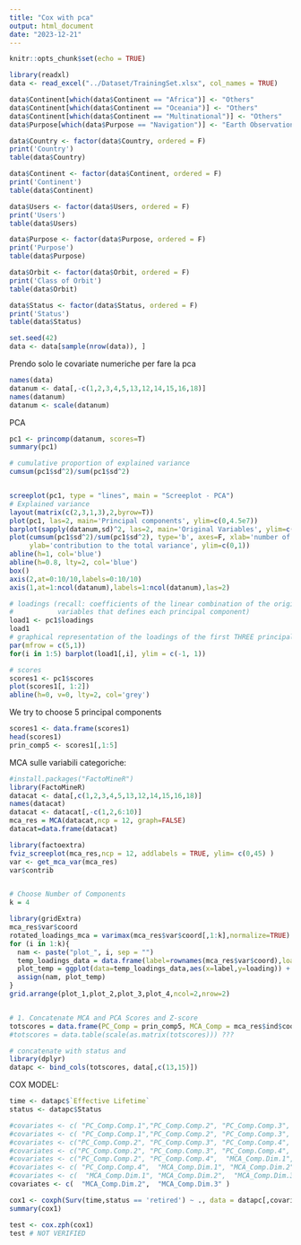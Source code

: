 ```yaml
---
title: "Cox with pca"
output: html_document
date: "2023-12-21"
---
```


```r
knitr::opts_chunk$set(echo = TRUE)
```

```r
library(readxl)
data <- read_excel("../Dataset/TrainingSet.xlsx", col_names = TRUE)

data$Continent[which(data$Continent == "Africa")] <- "Others"
data$Continent[which(data$Continent == "Oceania")] <- "Others"
data$Continent[which(data$Continent == "Multinational")] <- "Others"
data$Purpose[which(data$Purpose == "Navigation")] <- "Earth Observation"

data$Country <- factor(data$Country, ordered = F)
print('Country')
table(data$Country)

data$Continent <- factor(data$Continent, ordered = F)
print('Continent')
table(data$Continent)

data$Users <- factor(data$Users, ordered = F)
print('Users')
table(data$Users)

data$Purpose <- factor(data$Purpose, ordered = F)
print('Purpose')
table(data$Purpose)

data$Orbit <- factor(data$Orbit, ordered = F)
print('Class of Orbit')
table(data$Orbit)

data$Status <- factor(data$Status, ordered = F)
print('Status')
table(data$Status)

set.seed(42)
data <- data[sample(nrow(data)), ]

```

Prendo solo le covariate numeriche per fare la pca
```r
names(data)
datanum <- data[,-c(1,2,3,4,5,13,12,14,15,16,18)]
names(datanum)
datanum <- scale(datanum)
```
PCA
```r
pc1 <- princomp(datanum, scores=T) 
summary(pc1)

# cumulative proportion of explained variance
cumsum(pc1$sd^2)/sum(pc1$sd^2)


screeplot(pc1, type = "lines", main = "Screeplot - PCA")
# Explained variance
layout(matrix(c(2,3,1,3),2,byrow=T))
plot(pc1, las=2, main='Principal components', ylim=c(0,4.5e7))
barplot(sapply(datanum,sd)^2, las=2, main='Original Variables', ylim=c(0,4.5e7), ylab='Variances')
plot(cumsum(pc1$sd^2)/sum(pc1$sd^2), type='b', axes=F, xlab='number of components', 
     ylab='contribution to the total variance', ylim=c(0,1))
abline(h=1, col='blue')
abline(h=0.8, lty=2, col='blue')
box()
axis(2,at=0:10/10,labels=0:10/10)
axis(1,at=1:ncol(datanum),labels=1:ncol(datanum),las=2)

# loadings (recall: coefficients of the linear combination of the original 
#           variables that defines each principal component)
load1 <- pc1$loadings
load1
# graphical representation of the loadings of the first THREE principal components
par(mfrow = c(5,1))
for(i in 1:5) barplot(load1[,i], ylim = c(-1, 1))
```
```r
# scores
scores1 <- pc1$scores
plot(scores1[, 1:2])
abline(h=0, v=0, lty=2, col='grey')
```

We try to choose 5 principal components
```r
scores1 <- data.frame(scores1)
head(scores1)
prin_comp5 <- scores1[,1:5]
```


MCA sulle variabili categoriche:
```r
#install.packages("FactoMineR")
library(FactoMineR)
datacat <- data[,c(1,2,3,4,5,13,12,14,15,16,18)]
names(datacat)
datacat <- datacat[,-c(1,2,6:10)]
mca_res = MCA(datacat,ncp = 12, graph=FALSE)
datacat=data.frame(datacat)

library(factoextra)
fviz_screeplot(mca_res,ncp = 12, addlabels = TRUE, ylim= c(0,45) ) 
var <- get_mca_var(mca_res)
var$contrib


# Choose Number of Components
k = 4 

library(gridExtra)
mca_res$var$coord
rotated_loadings_mca = varimax(mca_res$var$coord[,1:k],normalize=TRUE)
for (i in 1:k){
  nam <- paste("plot_", i, sep = "")
  temp_loadings_data = data.frame(label=rownames(mca_res$var$coord),loading=rotated_loadings_mca$loadings[,i])
  plot_temp = ggplot(data=temp_loadings_data,aes(x=label,y=loading)) + geom_bar(stat="identity",fill="steelblue") + coord_flip() +  theme(axis.text.x = element_text(size=5)) + ylab("Category") + xlab("Rotated Loading") + ggtitle(paste("Component ",as.character(i)," Loadings",sep=""))
  assign(nam, plot_temp)
}
grid.arrange(plot_1,plot_2,plot_3,plot_4,ncol=2,nrow=2)


# 1. Concatenate MCA and PCA Scores and Z-score
totscores = data.frame(PC_Comp = prin_comp5, MCA_Comp = mca_res$ind$coord[,1:4])
#totscores = data.table(scale(as.matrix(totscores))) ???

# concatenate with status and 
library(dplyr)
datapc <- bind_cols(totscores, data[,c(13,15)])

```


COX MODEL:

```r
time <- datapc$`Effective Lifetime`
status <- datapc$Status

#covariates <- c( "PC_Comp.Comp.1","PC_Comp.Comp.2", "PC_Comp.Comp.3", "PC_Comp.Comp.4", "PC_Comp.Comp.5", "MCA_Comp.Dim.1", "MCA_Comp.Dim.2",  "MCA_Comp.Dim.3" , "MCA_Comp.Dim.4"   )
#covariates <- c( "PC_Comp.Comp.1","PC_Comp.Comp.2", "PC_Comp.Comp.3", "PC_Comp.Comp.4",  "MCA_Comp.Dim.1", "MCA_Comp.Dim.2",  "MCA_Comp.Dim.3" , "MCA_Comp.Dim.4"   )
#covariates <- c("PC_Comp.Comp.2", "PC_Comp.Comp.3", "PC_Comp.Comp.4",  "MCA_Comp.Dim.1", "MCA_Comp.Dim.2",  "MCA_Comp.Dim.3" , "MCA_Comp.Dim.4" )
#covariates <- c("PC_Comp.Comp.2", "PC_Comp.Comp.3", "PC_Comp.Comp.4",  "MCA_Comp.Dim.1", "MCA_Comp.Dim.2",  "MCA_Comp.Dim.3" )
#covariates <- c("PC_Comp.Comp.2", "PC_Comp.Comp.4",  "MCA_Comp.Dim.1", "MCA_Comp.Dim.2",  "MCA_Comp.Dim.3" )
#covariates <- c( "PC_Comp.Comp.4",  "MCA_Comp.Dim.1", "MCA_Comp.Dim.2",  "MCA_Comp.Dim.3" )
#covariates <- c(  "MCA_Comp.Dim.1", "MCA_Comp.Dim.2",  "MCA_Comp.Dim.3" )
covariates <- c(  "MCA_Comp.Dim.2",  "MCA_Comp.Dim.3" )

cox1 <- coxph(Surv(time,status == 'retired') ~ ., data = datapc[,covariates])
summary(cox1)

test <- cox.zph(cox1)
test # NOT VERIFIED

```



